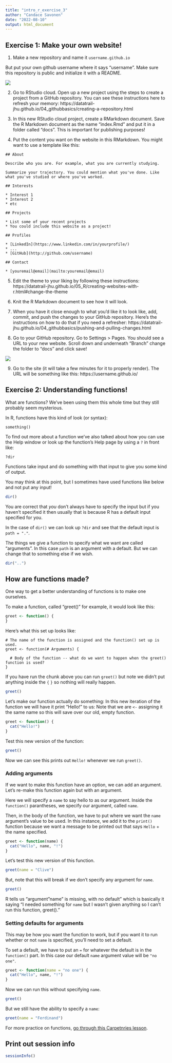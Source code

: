 ```yaml
---
title: "intro_r_exercise_3"
author: "Candace Savonen"
date: "2022-08-10"
output: html_document
---
```


## Exercise 1: Make your own website!

1. Make a new repository and name it `username.github.io`

But put your own github username where it says "username".
Make sure this repository is public and initialize it with a README.

![](screenshots/new_repo_pages.png)

2. Go to RStudio cloud.  Open up a new project using the steps to create a project from a GitHub repository. You can see these instructions here to refresh your memory: https://datatrail-jhu.github.io/04_githubbasics/creating-a-repository.html

3. In this new RStudio cloud project, create a RMarkdown document.  Save the R Markdown document as the name "index.Rmd" and put it in a folder called "docs". This is important for publishing purposes!

4. Put the content you want on the website in this RMarkdown. You might want to use a template like this: 

```
## About

Describe who you are. For example, what you are currently studying.

Summarize your trajectory. You could mention what you've done. Like what you've studied or where you've worked.

## Interests

* Interest 1
* Interest 2
* etc

## Projects

* List some of your recent projects
* You could include this website as a project!

## Profiles

* [LinkedIn](https://www.linkedin.com/in/yourprofile/)
* ...
* [GitHub](http://github.com/username)

## Contact

* [youremail@email](mailto:youremail@email)
```

5. Edit the theme to your liking by following these instructions: https://datatrail-jhu.github.io/05_R/creating-websites-with-r.html#change-the-theme

6. Knit the R Markdown document to see how it will look.

7. When you have it close enough to what you'd like it to look like, add, commit, and push the changes to your GitHub repository. Here's the instructions on how to do that if you need a refresher: https://datatrail-jhu.github.io/04_githubbasics/pushing-and-pulling-changes.html

8. Go to your GitHub repository. Go to Settings > Pages. You should see a URL to your new website.  Scroll down and underneath "Branch" change the folder to "docs" and click save!

![](screenshots/new_repo_branch.png)

9. Go to the site (it will take a few minutes for it to properly render). The URL will be something like this:
https://username.github.io/

## Exercise 2: Understanding functions!

What are functions? We've been using them this whole time but they still probably seem mysterious. 

In R, functions have this kind of look (or syntax): 

`something()`

To find out more about a function we've also talked about how you can use the Help window or look up the function's Help page by using a `?` in front like: 

`?dir`


Functions take input and do something with that input to give you some kind of output. 

You may think at this point, but I sometimes have used functions like below and not put any input! 

```r
dir()
```

You are correct that *you* don't always have to specify the input but if you haven't specified it then usually that is because R has a default input specified for you. 

In the case of `dir()` we can look up `?dir` and see that the default input is `path = "."`. 

The things we give a function to specify what we want are called "arguments". In this case `path` is an argument with a default. But we can change that to something else if we wish.

```r
dir("..")
```

## How are functions made?

One way to get a better understanding of functions is to make one ourselves.

To make a function, called "greet()" for example, it would look like this:

```r
greet <- function() {
}
```

Here's what this set up looks like:
```
# The name of the function is assigned and the function() set up is used. 
greet <- function(# Arguments) {

  # Body of the function -- what do we want to happen when the greet() function is used? 
}
```

If you have run the chunk above you can run `greet()` but note we didn't put anything inside the `{` `}` so nothing will really happen. 

```r
greet()
```

Let's make our function actually do something: 
In this new iteration of the function we will have it print "Hello!" to us: 
Note that we are `<-` assigning it the same name so this will save over our old, empty function. 

```r
greet <- function() {
  cat("Hello!")
}
```

Test this new version of the function: 

```r
greet()
```

Now we can see this prints out `Hello!` whenever we run `greet()`. 

### Adding arguments

If we want to make this function have an option, we can add an argument. Let's re-make this function again but with an argument.

Here we will specify a `name` to say hello to as our argument. 
Inside the `function()` parantheses, we specify our argument, called `name`. 

Then, in the body of the function, we have to put where we want the `name` argument's value to be used. In this instance, we add it to the `print()` function because we want a message to be printed out that says `Hello` + the name specified. 

```r
greet <- function(name) {
  cat("Hello", name, "!")
}
```

Let's test this new version of this function. 

```r
greet(name = "Clive")
```

But, note that this will break if we don't specify any argument for `name`.

```r
greet()
```

R tells us "argument "name" is missing, with no default" which is basically it saying "I needed something for `name` but I wasn't given anything so I can't run this function, greet()." 

### Setting defaults for arguments

This may be how you want the function to work, but if you want it to run whether or not `name` is specified, you'll need to set a default. 

To set a default, we have to put an `=` for whatever the default is in the `function()` part. In this case our default `name` argument value will be `"no one"`.

```r
greet <- function(name = "no one") {
  cat("Hello", name, "!")
}
```

Now we can run this without specifying `name`. 

```r
greet()
```

But we still have the ability to specify a `name`:

```r
greet(name = "Ferdinand")
```

For more practice on functions, [go through this Carpetnries lesson](https://swcarpentry.github.io/r-novice-inflammation/02-func-R/). 

## Print out session info 

```r
sessionInfo()
```
